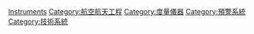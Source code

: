 {{Commons cat|Aircraft instruments}}

[[Category:飛機部件|Instruments]]
[[Category:航空航天工程|Category:航空航天工程]]
[[Category:度量儀器|Category:度量儀器]]
[[Category:預警系統|Category:預警系統]]
[[Category:技術系統|Category:技術系統]]